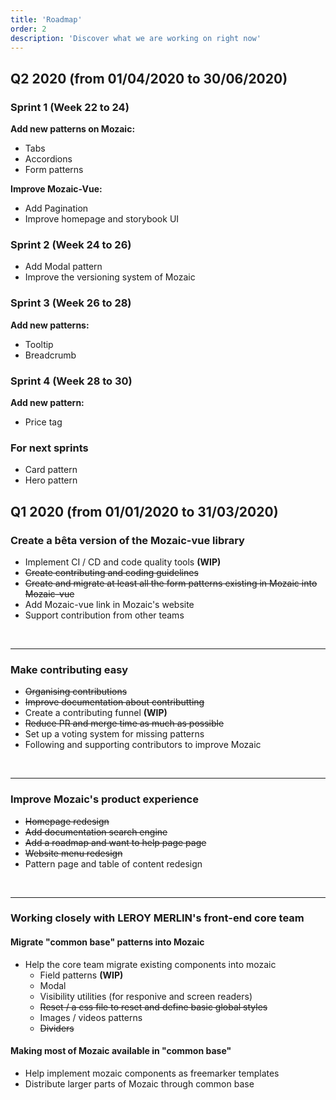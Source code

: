 ```yaml
---
title: 'Roadmap'
order: 2
description: 'Discover what we are working on right now'
---
```


## Q2 2020 (from 01/04/2020 to 30/06/2020)

### Sprint 1 (Week 22 to 24)

**Add new patterns on Mozaic:**

- Tabs
- Accordions
- Form patterns

**Improve Mozaic-Vue:**

- Add Pagination
- Improve homepage and storybook UI

### Sprint 2 (Week 24 to 26)

- Add Modal pattern
- Improve the versioning system of Mozaic

### Sprint 3 (Week 26 to 28)

**Add new patterns:**

- Tooltip
- Breadcrumb

### Sprint 4 (Week 28 to 30)

**Add new pattern:**

- Price tag

### For next sprints

- Card pattern
- Hero pattern

## Q1 2020 (from 01/01/2020 to 31/03/2020)

### Create a bêta version of the Mozaic-vue library

- Implement CI / CD and code quality tools **(WIP)**
- ~~Create contributing and coding guidelines~~
- ~~Create and migrate at least all the form patterns existing in Mozaic into Mozaic-vue~~
- Add Mozaic-vue link in Mozaic's website
- Support contribution from other teams

<br />

---

### Make contributing easy

- ~~Organising contributions~~
- ~~Improve documentation about contributting~~
- Create a contributing funnel **(WIP)**
- ~~Reduce PR and merge time as much as possible~~
- Set up a voting system for missing patterns
- Following and supporting contributors to improve Mozaic

<br />

---

### Improve Mozaic's product experience

- ~~Homepage redesign~~
- ~~Add documentation search engine~~
- ~~Add a roadmap and want to help page page~~
- ~~Website menu redesign~~
- Pattern page and table of content redesign

<br />

---

### Working closely with LEROY MERLIN's front-end core team

#### Migrate "common base" patterns into Mozaic

- Help the core team migrate existing components into mozaic
  - Field patterns **(WIP)**
  - Modal
  - Visibility utilities (for responive and screen readers)
  - ~~Reset / a css file to reset and define basic global styles~~
  - Images / videos patterns
  - ~~Dividers~~

#### Making most of Mozaic available in "common base"

- Help implement mozaic components as freemarker templates
- Distribute larger parts of Mozaic through common base

